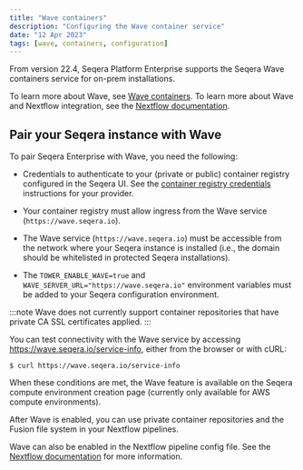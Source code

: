 ```yaml
---
title: "Wave containers"
description: "Configuring the Wave container service"
date: "12 Apr 2023"
tags: [wave, containers, configuration]
---
```


From version 22.4, Seqera Platform Enterprise supports the Seqera Wave containers service for on-prem installations.

To learn more about Wave, see [Wave containers](https://wave.seqera.io). To learn more about Wave and Nextflow integration, see the [Nextflow documentation](https://www.nextflow.io/docs/latest/wave.html).

## Pair your Seqera instance with Wave

To pair Seqera Enterprise with Wave, you need the following:

- Credentials to authenticate to your (private or public) container registry configured in the Seqera UI. See the [container registry credentials](../../credentials/overview.mdx) instructions for your provider.

- Your container registry must allow ingress from the Wave service (`https://wave.seqera.io`).

- The Wave service (`https://wave.seqera.io`) must be accessible from the network where your Seqera instance is installed (i.e., the domain should be whitelisted in protected Seqera installations).

- The `TOWER_ENABLE_WAVE=true` and `WAVE_SERVER_URL="https://wave.seqera.io"` environment variables must be added to your Seqera configuration environment.

:::note
Wave does not currently support container repositories that have private CA SSL certificates applied.
:::

You can test connectivity with the Wave service by accessing https://wave.seqera.io/service-info, either from the browser or with cURL:

```curl
$ curl https://wave.seqera.io/service-info
```

When these conditions are met, the Wave feature is available on the Seqera compute environment creation page (currently only available for AWS compute environments).

After Wave is enabled, you can use private container repositories and the Fusion file system in your Nextflow pipelines.

Wave can also be enabled in the Nextflow pipeline config file. See the [Nextflow documentation](https://www.nextflow.io/docs/latest/wave.html) for more information.

